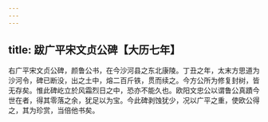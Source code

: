 ```yaml
---
---
---
```

title: 跋广平宋文贞公碑【大历七年】
---



右广平宋文贞公碑，颜鲁公书，在今沙河县之东北康陵。丁丑之年，太末方思道为沙河令，碑已断没，出之土中，熔二百斤铁，贯而续之。今方公所为修复封树，皆无存矣。惟此碑屹立於风霜烈日之中，恐亦不能久也。欧阳文忠公以谓鲁公真蹟今世在者，得其零落之余，犹足以为宝。今此碑剥蚀犹少，况以广平之重，使欧公得之，其为珍赏，当倍他书矣。